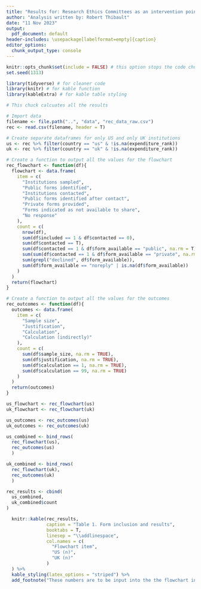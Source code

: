 ```yaml
---
title: "Results for: Research Ethics Committees as an intervention point to promote a priori sample size calculations"
author: "Analysis written by: Robert Thibault"
date: "11 Nov 2023"
output:
  pdf_document: default
header-includes: \usepackage[labelformat=empty]{caption}
editor_options: 
  chunk_output_type: console
---
```


```r
knitr::opts_chunk$set(include = FALSE) # this option stops the code chunks from being output from the knit
set.seed(1313)
```

```r
library(tidyverse) # for cleaner code
library(knitr) # for kable function
library(kableExtra) # for kable table styling
```

```r
# This chuck calcuates all the results

# Import data
filename <- file.path("..", "data", "rec_data_raw.csv")
rec <- read.csv(filename, header = T)

# Create separate dataframes for only US and only UK institutions
us <- rec %>% filter(country == "us" & !is.na(expenditure_rank))
uk <- rec %>% filter(country == "uk" & !is.na(expenditure_rank))

# Create a function to output all the values for the flowchart
rec_flowchart <- function(df){ 
  flowchart <- data.frame(
    item = c(
      "Institutions sampled",
      "Public forms identified",
      "Institutions contacted",
      "Public forms identified after contact",
      "Private forms provided",
      "Forms indicated as not available to share", 
      "No response"
    ),
    count = c(
      nrow(df),
      sum(df$included == 1 & df$contacted == 0),
      sum(df$contacted == T),
      sum(df$contacted == 1 & df$form_available == "public", na.rm = T),
      sum(sum(df$contacted == 1 & df$form_available == "private", na.rm = T)),
      sum(grepl("declined", df$form_available)),
      sum(df$form_available == "noreply" | is.na(df$form_available))
    )
  )
  return(flowchart)
}

# Create a function to output all the values for the outcomes
rec_outcomes <- function(df){
  outcomes <- data.frame(
    item = c(
      "Sample size",
      "Justification",
      "Calculation",
      "Calculation (indirectly)"
    ),
    count = c(
      sum(df$sample_size, na.rm = TRUE),
      sum(df$justification, na.rm = TRUE),
      sum(df$calculation == 1, na.rm = TRUE),
      sum(df$calculation == 99, na.rm = TRUE)
    )
  )
  return(outcomes)
}

us_flowchart <- rec_flowchart(us)
uk_flowchart <- rec_flowchart(uk)

us_outcomes <- rec_outcomes(us)
uk_outcomes <- rec_outcomes(uk)

us_combined <- bind_rows(
  rec_flowchart(us),
  rec_outcomes(us)
  )

uk_combined <- bind_rows(
  rec_flowchart(uk),
  rec_outcomes(uk)
  )

rec_results <- cbind(
  us_combined, 
  uk_combined$count
)
```

```r
  knitr::kable(rec_results, 
               caption = "Table 1. Form inclusion and results", 
               booktabs = T, 
               linesep = "\\addlinespace",
               col.names = c(
                 "Flowchart item",
                 "US (n)",
                 "UK (n)"
               )
  ) %>%
  kable_styling(latex_options = "striped") %>%
  add_footnote("These numbers are to be input into the the flowchart in the manuscript (Figure 1).", notation = "none", threeparttable = T)
```
